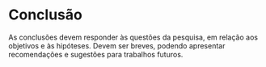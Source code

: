 # Conclusão

As conclusões devem responder às questões da pesquisa, em relação aos objetivos 
e às hipóteses. Devem ser breves, podendo apresentar recomendações e sugestões 
para trabalhos futuros.

